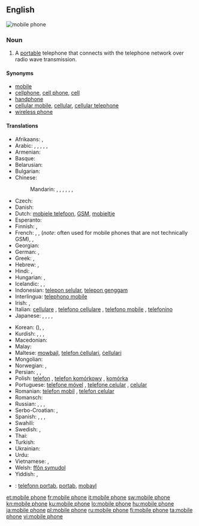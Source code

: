 ==English==
[[Image:Several mobile phones.png|thumb|mobile phone]]
{{wikipedia}}

===Noun===
{{en-noun|head=[[mobile]] [[phone]]}}

# A [[portable]] telephone that connects with the telephone network over radio wave transmission.

====Synonyms====
* [[mobile]] {{qualifier|mainly UK, New Zealand, Australia and Singapore}}
* [[cellphone]], [[cell phone]], [[cell]] {{qualifier|mainly US and Canada}}
* [[handphone]] {{qualifier|mainly Indonesia, Malaysia, Philippines and Singapore}}
* [[cellular mobile]], [[cellular]], [[cellular telephone]]
* [[wireless phone]]

====Translations====
{{trans-top|a portable telephone}}
* Afrikaans: {{t|af|selfoon}}, {{t|af|sellulêre telefoon}}
* Arabic: {{t|ar|جوال|m|tr=jawaal}}, {{t|ar|هاتف محمول|m|tr=haatif maHmuul}}, {{t|ar|هاتف خلوي|m|tr=haatif khalawiy}}, {{t|ar|هاتف متحرك|m|tr=haatif mutaHárrak}}, {{t|ar|هاتف النقال|m|tr=haatif al-naqqaal}}, {{t|ar|موبيل|m|tr=mubiil}}
* Armenian: {{t-|hy|բջջային հեռախոս|tr=bǰǰayin heṙaxos}}
* Basque: {{t|eu|telefono mugikor|xs=Basque}}
* Belarusian: {{t|be|мабільны тэлефон|m|tr=mabíl'ny telefón|xs=Belarusian}}
* Bulgarian: {{t-|bg|мобилен телефон|m|tr=mobílen telefón}}
* Chinese:
*: Mandarin: {{t-|cmn|手機|sc=Hani}}, {{t-|cmn|手机|tr=shǒujī|sc=Hani}}, {{qualifier|formal/technical}} {{t-|cmn|移動電話|sc=Hani}}, {{t-|cmn|移动电话|tr=yídòng diànhuà|sc=Hani}}, {{qualifier|formal/technical}} {{t-|cmn|手提電話|sc=Hani}}, {{t-|cmn|手提电话|tr=shǒutí diànhuà|sc=Hani}}, {{qualifier|slang}} {{t-|cmn|大哥大|tr=dàgēdà|sc=Hani}}
* Czech: {{t|cs|mobilní telefon|m}}
* Danish: {{t-|da|mobiltelefon|c}}
* Dutch: [[mobiele telefoon]], [[GSM]], [[mobieltje]] {{qualifier|colloquial|diminutive}}
* Esperanto: {{t|eo|posxtelefono|alt=poŝtelefono}}
* Finnish: {{t+|fi|matkapuhelin}}, {{t+|fi|kännykkä}}
* French: {{t-|fr|téléphone mobile|m}}, {{t-|fr|portable|m}}, {{t+|fr|GSM|m}} (''note'': often used for mobile phones that are not technically GSM), {{qualifier|Canada}} {{t+|fr|cellulaire|m}}, {{t+|fr|mobile|m}} {{qualifier|colloquial}}
* Georgian: {{t|ka|მობილური|tr=mobiluri|sc=Geor}}
* German: {{t+|de|Mobiltelefon}}, {{t+|de|Handy}}
* Greek: {{t-|el|κινητό τηλέφωνο|n|tr=kinitó tiléfono|sc=Grek}}, {{qualifier|colloquial}} {{t+|el|κινητό|n|tr=kinitó|sc=Grek}}
* Hebrew: {{t|he|פלפון}}, {{t|he|טלפון סלולרי|m|alt=טֶלֶפוֹן סֶלוּלָרי|tr=t'elefón selulari}}
* Hindi: {{t|hi|मोबाइल फ़ोन|tr=mobā'il fon|xs=Hindi}}, {{t|hi|मोबाइल|tr=mobā'il|xs=Hindi}}
* Hungarian: {{t+|hu|mobiltelefon}}, {{t|hu|mobil}}
* Icelandic: {{t+|is|farsími|m}}, {{t+|is|gemsi|m}}, {{t-|is|GSM-sími|m}}
* Indonesian: [[telepon selular]], [[telepon genggam]]
* Interlingua: [[telephono mobile]]
* Irish: {{t|ga|guthán soghluaiste|m|xs=Irish}}, {{t|ga|fón póca|m}}
* Italian: [[cellulare]] {{m}}, [[telefono cellulare]] {{m}}, [[telefono mobile]] {{m}}, [[telefonino]] {{m}}
* Japanese: {{t+|ja|携帯電話|tr=けいたいでんわ, keitai-denwa}}, {{t-|ja|携帯|tr=けいたい, keitai}} {{qualifier|colloquial}}, {{t|ja|セルホーン|tr=seruhōn}}, {{t|ja|セルフォン|tr=serufon}}, {{t|ja|モバイル|tr=mobairu}}
{{trans-mid}}
* Korean: {{t|ko|휴대 전화|tr=hyudae jeonhwa|sc=Hang}} ({{t|ko|携帶電話|sc=Hani}}), {{t|ko|휴대폰|tr=hyudaepon|sc=Hang}} {{qualifier|colloquial}}, {{t|ko|핸드폰|tr=haendeupon|sc=Hang}} {{qualifier|colloquial}}
* Kurdish: {{t+|ku|telefona destan|f}}, {{t+|ku|telefona berîkê|f}}, {{t+|ku|telefona bêtêl|f}}, {{t+|ku|telefona mobîl|f}}
* Macedonian: {{t-|mk|мобилен телефон|m|tr=móbilen telefón}}
* Malay: {{t|ms|telefon bimbit}}
* Maltese: [[mowbajl]], [[telefon ċellulari]], [[ċellulari]]
* Mongolian: {{t|mn|гар утас|tr=gar utas|sc=Cyrl|xs=Mongolian}}
* Norwegian: {{t+|no|mobiltelefon|m}}, {{t-|no|mobil|m}}
* Persian: {{t+|fa|تلفن همراه|tr=telefon-e hamrâh|xs=Persian}}, {{t|fa|تلفن موبایل|tr=telefon-e mobâyl|xs=Persian}}, {{t+|fa|موبایل|tr=mobâyl|xs=Persian}}
* Polish: [[telefon]] {{m}}, [[telefon komórkowy]] {{m}}, [[komórka]] {{f}} {{qualifier|colloquial}}
* Portuguese: [[telefone móvel]] {{m}}, [[telefone celular]] {{m}}, [[celular]] {{m}}
* Romanian: [[telefon mobil]] {{n}}, [[telefon celular]] {{n}}
* Romansch: {{t|rm|telefon mobil|m}}
* Russian: {{t+|ru|мобильный телефон|m|tr=mobíl'nyj telefón}}, {{t+|ru|сотовый телефон|m|tr=sótovyj telefón}}, {{t+|ru|мобильник|m|tr=mobíl'nik}} {{qualifier|colloquial}}, {{t|ru|сотка|f|tr=sótka}} {{qualifier|colloquial}}
* Serbo-Croatian: {{t|sh|мобилни телефон|m|sc=Cyrl|xs=Serbo-Croatian}}, {{t|sh|mobilni telefon|m|xs=Serbo-Croatian}}
* Spanish: {{t-|es|teléfono móvil}}, {{t+|es|móvil|m}}, {{qualifier|Latin America}} {{t|es|celular|m}}, {{qualifier|Latin America}} {{t|es|teléfono celular|m}}
* Swahili: {{t+|sw|rununu|xs=Swahili}}
* Swedish: {{t+|sv|mobiltelefon}}, {{t+|sv|mobil}}
* Thai: {{t|th|โทรศัพท์มือถือ|tr=tohrásàp meu tĕu}}
* Turkish: {{t|tr|cep telefonu}}
* Ukrainian: {{t|uk|мобільний телефон|m|tr=mobíl'nyj telefón|xs=Ukrainian}}
* Urdu: {{t|ur|محمول|xs=Urdu}}
* Vietnamese: {{t|vi|điện thoại di động|xs=Vietnamese}}, {{t|vi|điện thoại cầm tay|xs=Vietnamese}}
* Welsh: [[ffôn symudol]] {{m}}
* Yiddish: {{t|yi|מאביל טעלעפאן|m|tr=mobil telefon|sc=Hebr|xs=Yiddish}}, {{t|yi|צעלקע|f|tr=tselke|sc=Hebr|xs=Yiddish}}
{{trans-bottom}}

{{checktrans-top}}
<!--added {{ttbc}}s here.-->
<!-- Check the name of the language: Kriol, Creole or what -->
* {{ttbc|rop}}: [[telefonn portab]], [[portab]], [[mobayl]]
{{trans-bottom}}

[[et:mobile phone]]
[[fr:mobile phone]]
[[it:mobile phone]]
[[sw:mobile phone]]
[[kn:mobile phone]]
[[ku:mobile phone]]
[[lo:mobile phone]]
[[hu:mobile phone]]
[[ja:mobile phone]]
[[pl:mobile phone]]
[[ru:mobile phone]]
[[fi:mobile phone]]
[[ta:mobile phone]]
[[vi:mobile phone]]
